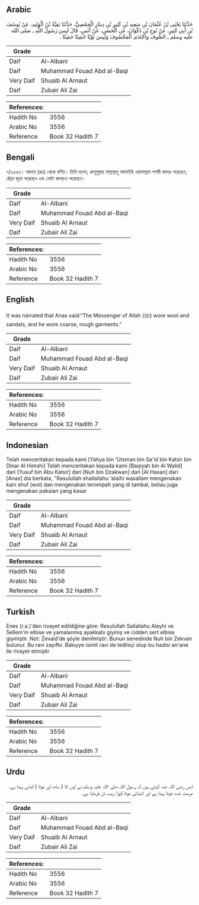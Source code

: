 ## Arabic


<div dir="rtl" lang="ar" style={{fontSize:'larger',backgroundColor:'#f8f9fa',padding:20}}>
حَدَّثَنَا يَحْيَى بْنُ عُثْمَانَ بْنِ سَعِيدِ بْنِ كَثِيرِ بْنِ دِينَارٍ الْحِمْصِيُّ، حَدَّثَنَا بَقِيَّةُ بْنُ الْوَلِيدِ، عَنْ يُوسُفَ بْنِ أَبِي كَثِيرٍ، عَنْ نُوحِ بْنِ ذَكْوَانَ، عَنِ الْحَسَنِ، عَنْ أَنَسٍ، قَالَ لَبِسَ رَسُولُ اللَّهِ ـ صلى الله عليه وسلم ـ الصُّوفَ وَاحْتَذَى الْمَخْصُوفَ وَلَبِسَ ثَوْبًا خَشِنًا خَشِنًا ‏.‏
</div>
<div style={{backgroundColor:'#f8f9fa',padding:20, marginBottom: 10}}><table> <thead> <tr> <th>Grade</th> <th></th> </tr> </thead> <tbody> <tr><td>Daif</td><td>Al-Albani</td></tr><tr><td>Daif</td><td>Muhammad Fouad Abd al-Baqi</td></tr><tr><td>Very Daif</td><td>Shuaib Al Arnaut</td></tr><tr><td>Daif</td><td>Zubair Ali Zai</td></tr></tbody></table><table> <thead> <tr> <th>References:</th> <th></th> </tr> </thead> <tbody><tr><td>Hadith No</td><td>3556</td></tr><tr><td>Arabic No</td><td>3556</td></tr><tr><td>Reference</td><td>Book 32 Hadith 7</td></tr></tbody></table></div>

## Bengali


<div dir="ltr" lang="bn" style={{fontSize:'larger',backgroundColor:'#f8f9fa',padding:20}}>
৭/৩৫৫৬। আনাস (রাঃ) থেকে বর্ণিত। তিনি বলেন, রাসূলুল্লাহ সাল্লাল্লাহু আলাইহি ওয়াসাল্লাম পশমী কাপড় পরেছেন, ছেঁড়া জুতা পরেছেন এবং মোটা কাপড়ও পরেছেন।
</div>
<div style={{backgroundColor:'#f8f9fa',padding:20, marginBottom: 10}}><table> <thead> <tr> <th>Grade</th> <th></th> </tr> </thead> <tbody> <tr><td>Daif</td><td>Al-Albani</td></tr><tr><td>Daif</td><td>Muhammad Fouad Abd al-Baqi</td></tr><tr><td>Very Daif</td><td>Shuaib Al Arnaut</td></tr><tr><td>Daif</td><td>Zubair Ali Zai</td></tr></tbody></table><table> <thead> <tr> <th>References:</th> <th></th> </tr> </thead> <tbody><tr><td>Hadith No</td><td>3556</td></tr><tr><td>Arabic No</td><td>3556</td></tr><tr><td>Reference</td><td>Book 32 Hadith 7</td></tr></tbody></table></div>

## English


<div dir="ltr" lang="en" style={{fontSize:'larger',backgroundColor:'#f8f9fa',padding:20}}>
It was narrated that Anas said:“The Messenger of Allah (ﷺ) wore wool and sandals, and he wore coarse, rough garments.”
</div>
<div style={{backgroundColor:'#f8f9fa',padding:20, marginBottom: 10}}><table> <thead> <tr> <th>Grade</th> <th></th> </tr> </thead> <tbody> <tr><td>Daif</td><td>Al-Albani</td></tr><tr><td>Daif</td><td>Muhammad Fouad Abd al-Baqi</td></tr><tr><td>Very Daif</td><td>Shuaib Al Arnaut</td></tr><tr><td>Daif</td><td>Zubair Ali Zai</td></tr></tbody></table><table> <thead> <tr> <th>References:</th> <th></th> </tr> </thead> <tbody><tr><td>Hadith No</td><td>3556</td></tr><tr><td>Arabic No</td><td>3556</td></tr><tr><td>Reference</td><td>Book 32 Hadith 7</td></tr></tbody></table></div>

## Indonesian


<div dir="ltr" lang="id" style={{fontSize:'larger',backgroundColor:'#f8f9fa',padding:20}}>
Telah menceritakan kepada kami [Yahya bin 'Utsman bin Sa'id bin Katsir bin Dinar Al Himshi] Telah menceritakan kepada kami [Baqiyah bin Al Walid] dari [Yusuf bin Abu Katsir] dari [Nuh bin Dzakwan] dari [Al Hasan] dari [Anas] dia berkata, "Rasulullah shallallahu 'alaihi wasallam mengenakan kain shuf (wol) dan mengenakan terompah yang di tambal, beliau juga mengenakan pakaian yang kasar
</div>
<div style={{backgroundColor:'#f8f9fa',padding:20, marginBottom: 10}}><table> <thead> <tr> <th>Grade</th> <th></th> </tr> </thead> <tbody> <tr><td>Daif</td><td>Al-Albani</td></tr><tr><td>Daif</td><td>Muhammad Fouad Abd al-Baqi</td></tr><tr><td>Very Daif</td><td>Shuaib Al Arnaut</td></tr><tr><td>Daif</td><td>Zubair Ali Zai</td></tr></tbody></table><table> <thead> <tr> <th>References:</th> <th></th> </tr> </thead> <tbody><tr><td>Hadith No</td><td>3556</td></tr><tr><td>Arabic No</td><td>3556</td></tr><tr><td>Reference</td><td>Book 32 Hadith 7</td></tr></tbody></table></div>

## Turkish


<div dir="ltr" lang="tr" style={{fontSize:'larger',backgroundColor:'#f8f9fa',padding:20}}>
Enes (r.a.)'den rivayet edildiğine göre: Resulullah Sallallahu Aleyhi ve Sellem'in elbise ve yamalanmış ayakkabı giyiniş ve cidden sert elbise giymiştir. Not: Zevaid'de şöyle denilmiştir: Bunun senedinde Nuh bin Zekvan bulunur. Bu ravi zayıftır. Bakıyye isimli ravi de tedlisçi olup bu hadisi an'ane lle rivayet etmiştir
</div>
<div style={{backgroundColor:'#f8f9fa',padding:20, marginBottom: 10}}><table> <thead> <tr> <th>Grade</th> <th></th> </tr> </thead> <tbody> <tr><td>Daif</td><td>Al-Albani</td></tr><tr><td>Daif</td><td>Muhammad Fouad Abd al-Baqi</td></tr><tr><td>Very Daif</td><td>Shuaib Al Arnaut</td></tr><tr><td>Daif</td><td>Zubair Ali Zai</td></tr></tbody></table><table> <thead> <tr> <th>References:</th> <th></th> </tr> </thead> <tbody><tr><td>Hadith No</td><td>3556</td></tr><tr><td>Arabic No</td><td>3556</td></tr><tr><td>Reference</td><td>Book 32 Hadith 7</td></tr></tbody></table></div>

## Urdu


<div dir="rtl" lang="ur" style={{fontSize:'larger',backgroundColor:'#f8f9fa',padding:20}}>
انس رضی اللہ عنہ کہتے ہیں کہ رسول اللہ صلی اللہ علیہ وسلم نے اون کا ( سادہ اور موٹا ) لباس پہنا ہے، مرمت شدہ جوتا پہنا ہے اور انتہائی موٹا کپڑا زیب تن فرمایا ہے۔
</div>
<div style={{backgroundColor:'#f8f9fa',padding:20, marginBottom: 10}}><table> <thead> <tr> <th>Grade</th> <th></th> </tr> </thead> <tbody> <tr><td>Daif</td><td>Al-Albani</td></tr><tr><td>Daif</td><td>Muhammad Fouad Abd al-Baqi</td></tr><tr><td>Very Daif</td><td>Shuaib Al Arnaut</td></tr><tr><td>Daif</td><td>Zubair Ali Zai</td></tr></tbody></table><table> <thead> <tr> <th>References:</th> <th></th> </tr> </thead> <tbody><tr><td>Hadith No</td><td>3556</td></tr><tr><td>Arabic No</td><td>3556</td></tr><tr><td>Reference</td><td>Book 32 Hadith 7</td></tr></tbody></table></div>